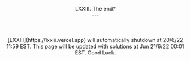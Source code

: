 
<Header dir={["blog", "beach-graph-contest"]} />
<br />
<br />
<br />
<PageTitle title="manuanish | LXXIII. The end?" />
<BlogTitle>LXXIII. The end?</BlogTitle>
<Author userName="manuanish" readTime={2} date="11/6/22" />
<br />
---
<br/>
<br/>
<BlogImage src="/blog/valete.png" width="503" height="509" caption="Valēte!"/>
<br/>
<br/>
[LXXIII](https://lxxiii.vercel.app) will automatically shutdown at 20/6/22 11:59 EST. This page will be updated with solutions at Jun 21/6/22 00:01 EST. Good Luck.

